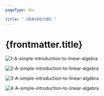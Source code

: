 ```yaml
---
pageType: doc

title: "《简单线性代数》"
---
```

# {frontmatter.title}

![1-A-simple-introduction-to-linear-algebra](https://r2.infinitedancing.top/1-A-simple-introduction-to-linear-algebra.jpg)



![2-A-simple-introduction-to-linear-algebra](https://r2.infinitedancing.top/2-A-simple-introduction-to-linear-algebra.jpg)

![3-A-simple-introduction-to-linear-algebra](https://r2.infinitedancing.top/3-A-simple-introduction-to-linear-algebra.jpg)

![4-A-simple-introduction-to-linear-algebra](https://r2.infinitedancing.top/4-A-simple-introduction-to-linear-algebra.jpg)

